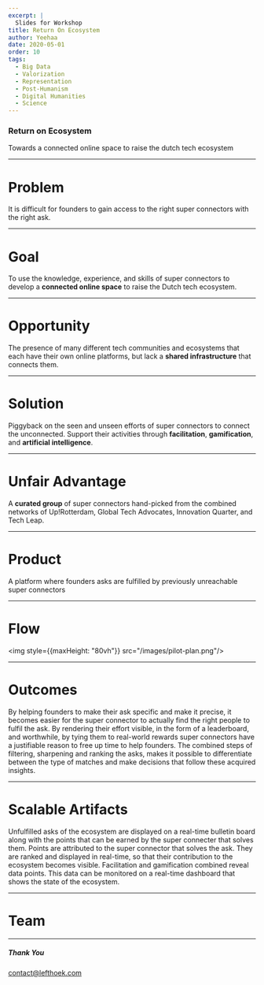 ```yaml
---
excerpt: |
  Slides for Workshop
title: Return On Ecosystem
author: Yeehaa
date: 2020-05-01
order: 10
tags: 
  - Big Data
  - Valorization
  - Representation
  - Post-Humanism
  - Digital Humanities
  - Science
---
```



<Cover>

### Return on Ecosystem

Towards a connected online space to raise the dutch tech ecosystem

</Cover>

---

<Basic>

# Problem

It is difficult for founders to gain access to the right super connectors with
the right ask.

</Basic>

---

<Basic>

# Goal

To use the knowledge, experience, and skills of super connectors to develop a
**connected online space** to raise the Dutch tech ecosystem.

</Basic>

---

<Basic>

# Opportunity

The presence of many different tech communities and ecosystems that each have
their own online platforms, but lack a **shared infrastructure** that connects
them.

</Basic>

---

<Basic>

# Solution

Piggyback on the seen and unseen efforts of super connectors to connect the
unconnected. Support their activities through **facilitation**, **gamification**, and
**artificial intelligence**.

</Basic>

---


<Basic>

# Unfair Advantage

A **curated group** of super connectors hand-picked from the combined networks
of Up!Rotterdam, Global Tech Advocates, Innovation Quarter, and Tech Leap.

</Basic>

---

<Basic>

# Product

A platform where founders asks are fulfilled by previously unreachable super
connectors

</Basic>

---

<Basic variant="midnight">

# Flow

<img style={{maxHeight: "80vh"}} src="/images/pilot-plan.png"/>

</Basic>

---

<Icons>

# Outcomes

<SellingPoint iconName="HighFive" title="Fulfilled Asks">
By helping founders to make their ask specific and make it precise, it becomes
easier for the super connector to actually find the right people to fulfil the
ask.
</SellingPoint>


<SellingPoint iconName="SwordAndShield" title="Fortified Reputation">
By rendering their effort visible, in the form of a leaderboard, and
worthwhile, by tying them to real-world rewards super connectors have a
justifiable reason to free up time to help founders.
</SellingPoint>

<SellingPoint iconName="Diamond" title="Qualitative Metrics">
The combined steps of filtering, sharpening and ranking the asks, makes it
possible to differentiate between the type of matches and make decisions that
follow these acquired insights.
</SellingPoint>

</Icons>

---


<Icons>

# Scalable Artifacts

<SellingPoint iconName="Placeholder" title="Bulletin Board">
Unfulfilled asks of the ecosystem are displayed on a real-time bulletin board
along with the points that can be earned by the super connecter that solves
them.
</SellingPoint>

<SellingPoint iconName="Placeholder" title="leaderboard">
Points are attributed to the super connector that solves the ask. They are
ranked and displayed in real-time, so that their contribution to the ecosystem
becomes visible.
</SellingPoint>

<SellingPoint iconName="Placeholder" title="dashboard">
Facilitation and gamification combined reveal data points. This data can be
monitored on a real-time dashboard that shows the state of the ecosystem.
</SellingPoint>

</Icons>

---

<Basic>

# Team

</Basic>

---

<Cover>

##### Thank You

contact@lefthoek.com

</Cover>
